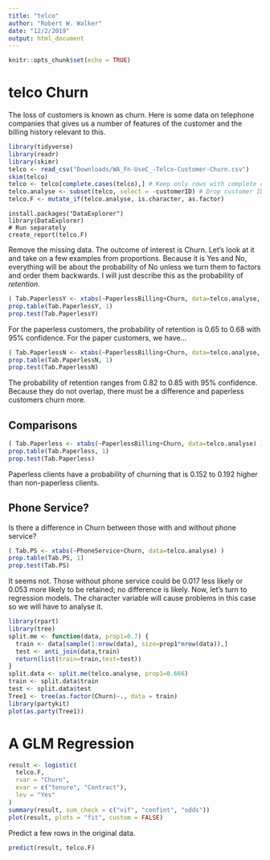 ```yaml
---
title: "telco"
author: "Robert W. Walker"
date: "12/2/2019"
output: html_document
---
```


```r
knitr::opts_chunk$set(echo = TRUE)
```

# telco Churn

The loss of customers is known as churn.  Here is some data on telephone companies that gives us a number of features of the customer and the billing history relevant to this.

```r
library(tidyverse)
library(readr)
library(skimr)
telco <- read_csv("Downloads/WA_Fn-UseC_-Telco-Customer-Churn.csv")
skim(telco)
telco <- telco[complete.cases(telco),] # Keep only rows with complete cases
telco.analyse <- subset(telco, select = -customerID) # Drop customer ID
telco.F <- mutate_if(telco.analyse, is.character, as.factor)
```


```
install.packages("DataExplorer")
library(DataExplorer)
# Run separately
create_report(telco.F)
```

Remove the missing data.  The outcome of interest is Churn.  Let's look at it and take on a few examples from proportions.  Because it is Yes and No, everything will be about the probability of No unless we turn them to factors and order them backwards.  I will just describe this as the probability of *retention*.

```r
( Tab.PaperlessY <- xtabs(~PaperlessBilling+Churn, data=telco.analyse, subset=telco.analyse$PaperlessBilling=="Yes") )
prop.table(Tab.PaperlessY, 1)
prop.test(Tab.PaperlessY)
```

For the paperless customers, the probability of retention is 0.65 to 0.68 with 95% confidence.  For the paper customers, we have...

```r
( Tab.PaperlessN <- xtabs(~PaperlessBilling+Churn, data=telco.analyse, subset=telco.analyse$PaperlessBilling=="No") )
prop.table(Tab.PaperlessN, 1)
prop.test(Tab.PaperlessN)
```

The probability of retention ranges from 0.82 to 0.85 with 95% confidence.  Because they do not overlap, there must be a difference and paperless customers churn more.

## Comparisons

```r
( Tab.Paperless <- xtabs(~PaperlessBilling+Churn, data=telco.analyse) )
prop.table(Tab.Paperless, 1)
prop.test(Tab.Paperless)
```

Paperless clients have a probability of churning that is 0.152 to 0.192 higher than non-paperless clients.

## Phone Service?

Is there a difference in Churn between those with and without phone service?

```r
( Tab.PS <- xtabs(~PhoneService+Churn, data=telco.analyse) )
prop.table(Tab.PS, 1)
prop.test(Tab.PS)
```

It seems not.  Those without phone service could be 0.017 less likely or 0.053 more likely to be retained; no difference is likely.  Now, let's turn to regression models.  The character variable will cause problems in this case so we will have to analyse it.

```r
library(rpart)
library(tree)
split.me <- function(data, prop1=0.7) {
  train <- data[sample(1:nrow(data), size=prop1*nrow(data)),]
  test <- anti_join(data,train)
  return(list(train=train,test=test))
}
split.data <- split.me(telco.analyse, prop1=0.666)
train <- split.data$train
test <- split.data$test
Tree1 <- tree(as.factor(Churn)~., data = train)
library(partykit)
plot(as.party(Tree1))
```

# A GLM Regression

```r
result <- logistic(
  telco.F, 
  rvar = "Churn", 
  evar = c("tenure", "Contract"), 
  lev = "Yes"
)
summary(result, sum_check = c("vif", "confint", "odds"))
plot(result, plots = "fit", custom = FALSE)
```

Predict a few rows in the original data.

```r
predict(result, telco.F)
```

